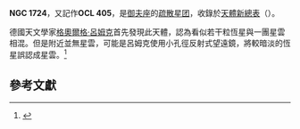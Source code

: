 {{NGCInfoBox|NGCID=NGC 1724|發現者=格奧爾格·呂姆克|發現日期=1864年4月4日|其他編號=OCL 405|曆元=J2000.0|赤經=5時3分32.3秒
|赤緯=49°29'30"|星座=御夫座|星體=疏散星团|星等=|表面亮度=|藍等=}}

'''NGC 1724'''，又記作'''OCL 405'''，是[[御夫座|御夫座]]的[[疏散星团|疏散星团]]，收錄於[[NGC天體表|天體新總表]]（{{lang|en|NGC}}）。

德國天文學家[[格奧爾格·呂姆克|格奧爾格·呂姆克]]首先發現此天體，認為看似若干粒恆星與一團星雲相混。但是附近並無星雲，可能是呂姆克使用小孔徑反射式望遠鏡，將較暗淡的恆星誤認成星雲。<ref>{{cite web |author=Harold G. Corwin, Jr. |authorlink= |url=http://haroldcorwin.net/ngcic/ngcnotes.all |title=Notes on the NGC objects, particularly those missing, misidentified, or otherwise unusual (ngcnotes.all) |subtitle= |language=en |format= |website= |publisher= |date= |description= |quote= |accessdate=2021-01-25 |deadlink= |archiveurl=https://web.archive.org/web/20180130185802/http://haroldcorwin.net/ngcic/ngcnotes.all |archivedate=2018-01-30 }}</ref>

== 參考文獻 ==
{{reflist}}

{{NGCReference|1724}}
{{Catalogs|NGC=1724}}
